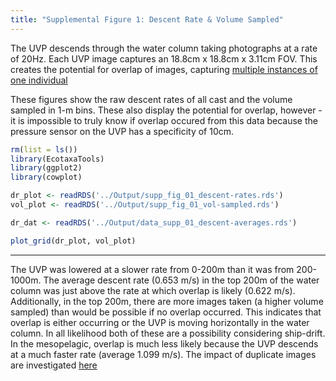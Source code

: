 ```yaml
---
title: "Supplemental Figure 1: Descent Rate & Volume Sampled"
---
```

The UVP descends through the water column taking photographs at a rate of 20Hz.
Each UVP image captures an 18.8cm x 18.8cm x 3.11cm FOV. This creates the potential for overlap of images, capturing [multiple instances of one individual](./supp_analysis_02.html)

These figures show the raw descent rates of all cast and the volume sampled in 1-m bins. These also display the potential for overlap, however - it is impossible to truly know if overlap occured from this data because the pressure sensor on the UVP has a specificity of 10cm.


```r
rm(list = ls())
library(EcotaxaTools)
library(ggplot2)
library(cowplot)

dr_plot <- readRDS('../Output/supp_fig_01_descent-rates.rds')
vol_plot <- readRDS('../Output/supp_fig_01_vol-sampled.rds')

dr_dat <- readRDS('../Output/data_supp_01_descent-averages.rds')
```



```r
plot_grid(dr_plot, vol_plot)
```

------------------------------------------------

The UVP was lowered at a slower rate from 0-200m than it was from 200-1000m. The average descent rate (0.653 m/s) in the top 200m of the water column was just above the rate at which overlap is likely (0.622 m/s). Additionally, in the top 200m, there are more images taken (a higher volume sampled) than would be possible if no overlap occurred. This indicates that overlap is either occurring or the UVP is moving horizontally in the water column. In all likelihood both of these are a possibility considering ship-drift. In the mesopelagic, overlap is much less likely because the UVP descends at a much faster rate (average 1.099 m/s). The impact of duplicate images are investigated [here](./supp_analysis_03.html)